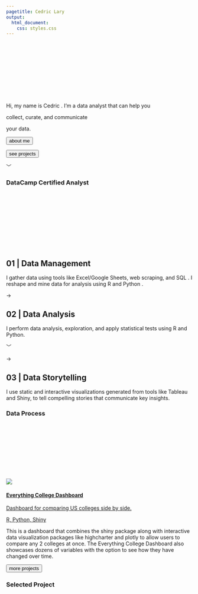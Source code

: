 ```yaml
---
pagetitle: Cedric Lary
output:
  html_document:
    css: styles.css
---
```

<link id="theme-style" rel= "stylesheet" href="light.css">

<div class = "overall-container c-hero">

<section class= "container index hero-section">


<div class="bar-animation-container">
<svg class="svg">
<rect class = "one"></rect>
<rect class = "two"></rect>
<rect class = "three"></rect>
</svg>
</div>

<div class= "message-container">
<p class= "para1">
<span class= "normal-text">Hi, my name is </span>
<span class= "bolded-text">Cedric</span>
<span class= "normal-text">. I’m a </span>
<span class= "bolded-text">data analyst </span>
<span class= "normal-text">that can help you <br></span>
</p>

<p class= "para2">
<span class= "giant-text">collect, curate,  </span>
<span class= "normal-text">and </span>
<span class= "giant-text">communicate </span>
</p>

<p class= "para3">
<span class= "normal-text">your </span>
<span class= "bolded-text">data.</span>
</p>
<div class= "button-container">
<form action="about.html">
  <button class= "learn-button">about me</button>
</form>
<form action="projects.html">
  <button class= "see-projects-button">see projects</button>
</form>
</div>
<p class ="arrow arrow1">﹀</p>
</div>

<div class= "page-design-container">
<div class = "page-design-holder">
<div class= "page-design-line"></div>
<h3 class= "page-design-info datacamp-info">DataCamp Certified Analyst</h3>
</div>
</div>

</section>
</div>

<div class = "overall-container c-services">
<section class= "container index services-section">
<div class="bar-animation-container">
<svg class="svg2">
<rect class = "one" ></rect>
<rect class = "two"></rect>
<rect class = "three"></rect>
</svg>
</div>

<div class= "service-container">

<div class= "service-col1">
<h2 class= "service-header">
<span class= "service-num">01</span>
<span class="service-rest">| Data Management</span>
</h2>
<p class= "service-paragraph">
I gather data using tools like <span class= "bolded-text">Excel/Google Sheets</span>, web scraping, and <span class= "bolded-text">SQL</span> . I reshape and mine data for analysis using <span class= "bolded-text">R</span>  and <span class= "bolded-text">Python</span> . 
<p>

</div>

<div class= "service-col2">
<p class= "arrow service-arrow">→</p>
</div>

<div class= "service-col1">
<h2 class= "service-header">
<span class ="service-num">02</span>
<span class="service-rest">| Data Analysis</span>
</h2>
<p class= "service-paragraph">
I perform data analysis, exploration, and apply statistical tests using <span class= "bolded-text">R</span> and <span class= "bolded-text">Python</span>.
<p>
<p class ="arrow arrow1">﹀</p>
</div>

<div class= "service-col2">
<p class= "arrow service-arrow">→</p>
</div>

<div class="service-col1">
<h2 class= "service-header">
<span class ="service-num">03</span>
<span class="service-rest">| Data Storytelling</span>
</h2>
<p class= "service-paragraph">
I use static and interactive visualizations generated from tools like <span class= "bolded-text">Tableau</span> and <span class= "bolded-text">Shiny</span>, to tell compelling stories that communicate key insights.
<p>
</div>




</div>


<div class= "page-design-container">
<div class = "page-design-holder">
<div class= "page-design-line"></div>
<h3 class= "page-design-info process-info">Data Process</h3>
</div>
</div>


</section>
</div>


<div class = "overall-container c-selected">
<section class= "container index selected-section">
<div class="bar-animation-container">
<svg class="svg3">
<rect class = "one" ></rect>
<rect class = "two"></rect>
<rect class = "three"></rect>
</svg>
</div>
  
<div class="selected-container">

<div class = "selected-holder1">

<a class= "card-link" href="https://loganlary.shinyapps.io/shiny_college_app/">
<div class= "project-card">
<picture><img  class= "pic select-pic" src="imgs/college_dash.png"></picture>
<div class="card-description">
  <h4 class= "card-heading">Everything College Dashboard</h4>
  <p class= "card-info">Dashboard for comparing US colleges side by side.</p>
  <p class= "card-tags">R, Python, Shiny</p>
</div>
</div>
</a>


<p class="selected-paragraph">This is a dashboard that combines the shiny package along with interactive data visualization packages like <span class= "bolded-text">highcharter</span> and <span class= "bolded-text">plotly</span> to allow users to compare any 2 colleges at once. The Everything College Dashboard also showcases <span class= "bolded-text">dozens of variables</span> with the option to see how they have changed over <span class= "bolded-text">time</span>. </p>
</div>

<div class= "selected-holder2"><form action="projects.html"><button class= "project-button">more projects</button></form></div>

</div>



<div class= "page-design-container">
<div class = "page-design-holder">
<div class= "page-design-line"></div>
<h3 class= "page-design-info selected-info">Selected Project</h3>
</div>
</div>

</section>
</div>

<script src="https://d3js.org/d3.v6.min.js"></script>
<script src="./script.js" defer></script>



